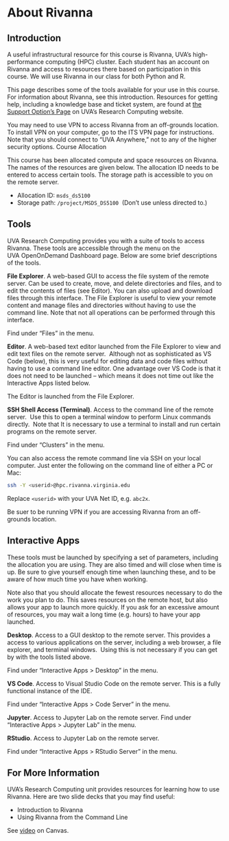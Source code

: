 # About Rivanna

## Introduction

A useful infrastructural resource for this course is Rivanna, UVA's high-performance computing (HPC) cluster. Each student has an account on Rivanna and access to resources there based on participation in this course. We will use Rivanna in our class for both Python and R.  

This page describes some of the tools available for your use in this course. For information about Rivanna, see this introduction. Resources for getting help, including a knowledge base and ticket system, are found at [the Support Option's Page](http://www.rc.virginia.edu/support/) on UVA's Research Computing website.

You may need to use VPN to access Rivanna from an off-grounds location. To install VPN on your computer, go to the ITS VPN page for instructions. Note that you should connect to "UVA Anywhere," not to any of the higher security options.
Course Allocation

This course has been allocated compute and space resources on Rivanna. The names of the resources are given below. The allocation ID needs to be entered to access certain tools. The storage path is accessible to you on the remote server.

* Allocation ID: `msds_ds5100`
* Storage path: `/project/MSDS_DS5100`  (Don't use unless directed to.)

## Tools 

UVA Research Computing provides you with a suite of tools to access Rivanna. These tools are accessible through the menu on the UVA OpenOnDemand Dashboard page. Below are some brief descriptions of the tools.

**File Explorer**. A web-based GUI to access the file system of the remote server. Can be used to create, move, and delete directories and files, and to edit the contents of files (see Editor). You can also upload and download files through this interface. The File Explorer is useful to view your remote content and manage files and directories without having to use the command line. Note that not all operations can be performed through this interface.

Find under "Files" in the menu. 

**Editor**. A web-based text editor launched from the File Explorer to view and edit text files on the remote server.  Although not as sophisticated as VS Code (below), this is very useful for editing data and code files without having to use a command line editor. One advantage over VS Code is that it does not need to be launched – which means it does not time out like the Interactive Apps listed below.

The Editor is launched from the File Explorer.

**SSH Shell Access (Terminal)**. Access to the command line of the remote server.  Use this to open a terminal window to perform Linux commands directly.  Note that It is necessary to use a terminal to install and run certain programs on the remote server.

Find under "Clusters" in the menu. 

You can also access the remote command line via SSH on your local computer. Just enter the following on the command line of either a PC or Mac:

```bash
ssh -Y <userid>@hpc.rivanna.virginia.edu
```

Replace `<userid>` with your UVA Net ID, e.g. `abc2x`. 

Be suer to be running VPN if you are accessing Rivanna from an off-grounds location.

## Interactive Apps

These tools must be launched by specifying a set of parameters, including the allocation you are using. They are also timed and will close when time is up. Be sure to give yourself enough time when launching these, and to be aware of how much time you have when working.

Note also that you should allocate the fewest resources necessary to do the work you plan to do. This saves resources on the remote host, but also allows your app to launch more quickly. If you ask for an excessive amount of resources, you may wait a long time (e.g. hours) to have your app launched.

**Desktop**. Access to a GUI desktop to the remote server. This provides a access to various applications on the server, including a web browser, a file explorer, and terminal windows.  Using this is not necessary if you can get by with the tools listed above.

Find under "Interactive Apps > Desktop" in the menu.

**VS Code**. Access to Visual Studio Code on the remote server. This is a fully functional instance of the IDE.

Find under "Interactive Apps > Code Server" in the menu.

**Jupyter**. Access to Jupyter Lab on the remote server. Find under "Interactive Apps > Jupyter Lab" in the menu.

**RStudio**. Access to Jupyter Lab on the remote server.

Find under "Interactive Apps > RStudio Server" in the menu.

## For More Information

UVA's Research Computing unit provides resources for learning how to use Rivanna. Here are two slide decks that you may find useful:

* Introduction to Rivanna
* Using Rivanna from the Command Line

::: {.callout-note}
See [video](https://canvas.its.virginia.edu/courses/75059/modules/items/821826) on Canvas.
:::